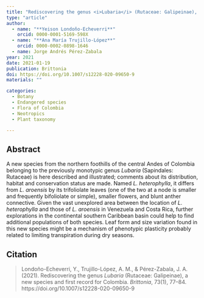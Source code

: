 ```yaml
---
title: "Rediscovering the genus <i>Lubaria</i> (Rutaceae: Galipeinae), a new species and first record for Colombia"
type: "article"
author:
  - name: "**Yeison Londoño-Echeverri**"
    orcid: 0000-0001-5169-598X
  - name: "**Ana María Trujillo-López**"
    orcid: 0000-0002-0898-1646
  - name: Jorge Andrés Pérez-Zabala
year: 2021
date: 2021-01-19
publication: Brittonia
doi: https://doi.org/10.1007/s12228-020-09650-9
materials: ""

categories:
  - Botany
  - Endangered species
  - Flora of Colombia
  - Neotropics
  - Plant taxonomy

---
```


## Abstract

A new species from the northern foothills of the central Andes of Colombia belonging to the previously monotypic genus *Lubaria* (Sapindales: Rutaceae) is here described and illustrated; comments about its distribution, habitat and conservation status are made. Named *L. heterophylla*, it differs from *L. aroensis* by its trifoliolate leaves (one of the two at a node is smaller and frequently bifoliolate or simple), smaller flowers, and blunt anther connective. Given the vast unexplored area between the location of *L. heterophylla* and those of *L. aroensis* in Venezuela and Costa Rica, further explorations in the continental southern Caribbean basin could help to find additional populations of both species. Leaf form and size variation found in this new species might be a mechanism of phenotypic plasticity probably related to limiting transpiration during dry seasons.

## Citation

> Londoño-Echeverri, Y., Trujillo-López, A. M., & Pérez-Zabala, J. A. (2021). Rediscovering the genus *Lubaria* (Rutaceae: Galipeinae), a new species and first record for Colombia. *Brittonia*, 73(1), 77–84. https://doi.org/10.1007/s12228-020-09650-9